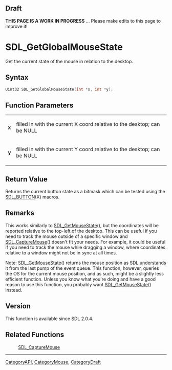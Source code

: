 
== Draft ==


'''THIS PAGE IS A WORK IN PROGRESS''' ... Please make edits to this page to improve it!


<!-- #*^*^*^*^*See https://wiki.libsdl.org/SGFunctions for details on editing this page*^*^*^*^* -->


= SDL_GetGlobalMouseState =

Get the current state of the mouse in relation to the desktop.

== Syntax ==

<syntaxhighlight lang='c'>
Uint32 SDL_GetGlobalMouseState(int *x, int *y);
</syntaxhighlight>

== Function Parameters ==

{|
|'''x'''
|filled in with the current X coord relative to the desktop; can be NULL
|-
|'''y'''
|filled in with the current Y coord relative to the desktop; can be NULL
|}

== Return Value ==

Returns the current button state as a bitmask which can be tested using the
[[SDL_BUTTON]](X) macros.



== Remarks ==

This works similarly to [[SDL_GetMouseState]](), but the coordinates will
be reported relative to the top-left of the desktop. This can be useful if
you need to track the mouse outside of a specific window and
[[SDL_CaptureMouse]]() doesn't fit your needs. For example, it could be
useful if you need to track the mouse while dragging a window, where
coordinates relative to a window might not be in sync at all times.

Note: [[SDL_GetMouseState]]() returns the mouse position as SDL understands
it from the last pump of the event queue. This function, however, queries
the OS for the current mouse position, and as such, might be a slightly
less efficient function. Unless you know what you're doing and have a good
reason to use this function, you probably want [[SDL_GetMouseState]]()
instead.

== Version ==

This function is available since SDL 2.0.4.



== Related Functions ==

:[[SDL_CaptureMouse]]

----
[[CategoryAPI]], [[CategoryMouse]], [[CategoryDraft]]
<!-- #See the Style Guide for instructions on editing the footer. -->


